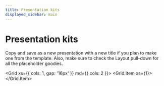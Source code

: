 ```yaml
---
title: Presentation kits
displayed_sidebar: main
---
```



# Presentation kits

Copy and save as a new presentation with a new title if you plan to make one from the template. Also, make sure to check the Layout pull-down for all the placeholder goodies.


<Grid xs={{ cols: 1, gap: '16px' }} md={{ cols: 2 }}>
    <Grid.Item xs={1}>
        <ExternalResourceCard
            previewSrc="/Presentation-kit-slide1.png"
            title="Waku Presentation Template MAKE A COPY"
            description="docs.google.com"
            href="https://docs.google.com/presentation/d/17Yl0dImUuthwJ5Dxk56GBMzhaUjoMeztGvXTMyQ8xj8/edit#slide=id.g1589a09288c_0_102"
            logoSrc="/icons/google-slides.svg"
        />
    </Grid.Item>
</Grid>
